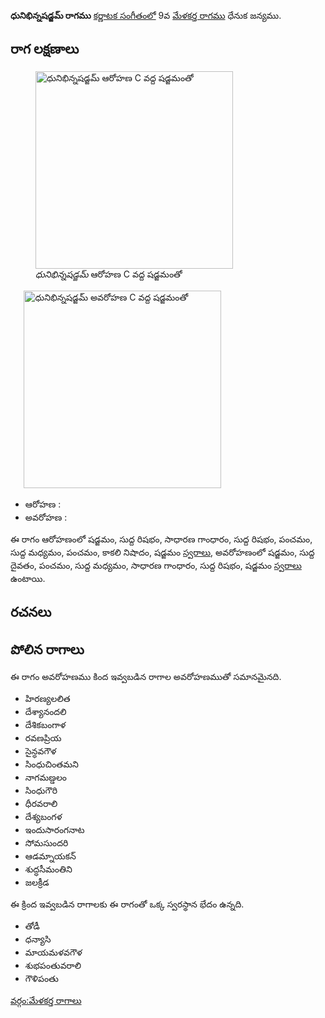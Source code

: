 {{Infobox ragam
	| name          	= ధునిభిన్నషడ్జమ్
	| synonym	    	= 
	| mela          	= 
	| chakra        	= 
	| janaka        	= 
	| type          	= షడవ
	| arohanam      	= {{svaraC|S|R1|G2|R1|P|M1|P|N3|S'}} 
	| avarohanam    	= {{svaraC|S'|D1|P|M1|G2|R1|S}}
	| jeeva         	=
	| chhaya        	=
	| nyasa         	=
	| vishesha      	= 
	| equivalent  		= 
}}
{{కర్ణాటక సంగీత రాగాలు}}
'''ధునిభిన్నషడ్జమ్ రాగము''' [[కర్ణాటక సంగీతం]]లో 9వ [[మేళకర్త రాగము]] ధేనుక జన్యము. 


==రాగ లక్షణాలు==
[[Image:dhunibhinnashadjam_ar_kb2wiki.png|thumb|right|316px|''ధునిభిన్నషడ్జమ్'' ఆరోహణ C వద్ద షడ్జమంతో]]
	[[Image:dhunibhinnashadjam_av_kb2wiki.png|thumb|right|316px|''ధునిభిన్నషడ్జమ్'' అవరోహణ C వద్ద షడ్జమంతో]]

* ఆరోహణ : {{svaraC|S|R1|G2|R1|P|M1|P|N3|S'}} 
* అవరోహణ : {{svaraC|S'|D1|P|M1|G2|R1|S}}

ఈ రాగం ఆరోహణంలో షడ్జమం, సుద్ద  రిషభం, సాధారణ  గాంధారం, సుద్ద  రిషభం, పంచమం, సుద్ద మధ్యమం, పంచమం, కాకలి  నిషాదం, షడ్జమం [[స్వరాలు]], అవరోహణంలో షడ్జమం, సుద్ద దైవతం, పంచమం, సుద్ద మధ్యమం, సాధారణ  గాంధారం, సుద్ద  రిషభం, షడ్జమం [[స్వరాలు]] ఉంటాయి.

==రచనలు==



==పోలిన రాగాలు==
ఈ రాగం అవరోహణము కింద ఇవ్వబడిన రాగాల అవరోహణముతో సమానమైనది.
* హిరణ్యలలిత
* దేశ్యానందలి
* దేశికబంగాళ
* రవణప్రియ
* సైన్ధవగౌళ
* సింధుచింతమని
* నాగమణ్డలం
* సింధుగౌరి
* ధీరవరాలి
*  దేశ్యబంగళ
* ఇందుసారంగనాట
* సోమసుందరి
* ఆడమ్నాయకన్
* శుద్ధసీమంతిని
* జలక్రీడ

ఈ క్రింద ఇవ్వబడిన రాగాలకు ఈ రాగంతో ఒక్క స్వరస్థాన భేదం ఉన్నది.
* తోడీ
* ధన్యాసి
* మాయమళవగౌళ
* శుభపంతువరాలి
* గౌళిపంతు



[[వర్గం:మేళకర్త రాగాలు]]